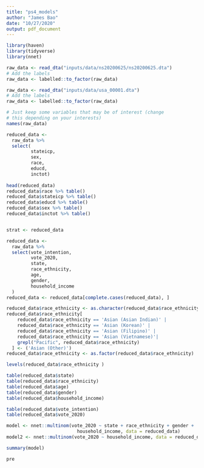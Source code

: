 ```yaml
---
title: "ps4_models"
author: "James Bao"
date: "10/27/2020"
output: pdf_document
---
```


```r
library(haven)
library(tidyverse)
library(nnet)
```

```r
raw_data <- read_dta("inputs/data/ns20200625/ns20200625.dta")
# Add the labels
raw_data <- labelled::to_factor(raw_data)
```

```r
raw_data <- read_dta("inputs/data/usa_00001.dta")
# Add the labels
raw_data <- labelled::to_factor(raw_data)

# Just keep some variables that may be of interest (change 
# this depending on your interests)
names(raw_data)

reduced_data <- 
  raw_data %>% 
  select(
         stateicp,
         sex,
         race, 
         educd,
         inctot)
         
head(reduced_data)
reduced_data$race %>% table()
reduced_data$stateicp %>% table()
reduced_data$educd %>% table()
reduced_data$sex %>% table()
reduced_data$inctot %>% table()


strat <- reduced_data
```


```r
reduced_data <- 
  raw_data %>% 
  select(vote_intention,
         vote_2020,
         state,
         race_ethnicity,
         age,
         gender,
         household_income
  )
reduced_data <- reduced_data[complete.cases(reduced_data), ]

reduced_data$race_ethnicity <- as.character(reduced_data$race_ethnicity)
reduced_data$race_ethnicity[
    reduced_data$race_ethnicity == 'Asian (Asian Indian)' |
    reduced_data$race_ethnicity == 'Asian (Korean)' |
    reduced_data$race_ethnicity == 'Asian (Filipino)' |
    reduced_data$race_ethnicity == 'Asian (Vietnamese)'|
    grepl("Pacific", reduced_data$race_ethnicity)
  ] <- ('Asian (Other)')
reduced_data$race_ethnicity <- as.factor(reduced_data$race_ethnicity)

levels(reduced_data$race_ethnicity )

```

```r
table(reduced_data$state)
table(reduced_data$race_ethnicity)
table(reduced_data$age)
table(reduced_data$gender)
table(reduced_data$household_income)

table(reduced_data$vote_intention)
table(reduced_data$vote_2020)
```
```r
model <- nnet::multinom(vote_2020 ~ state + race_ethnicity + gender + 
                          household_income, data = reduced_data)
model2 <- nnet::multinom(vote_2020 ~ household_income, data = reduced_data)
```
```r
summary(model)
```


```r
pre
```

